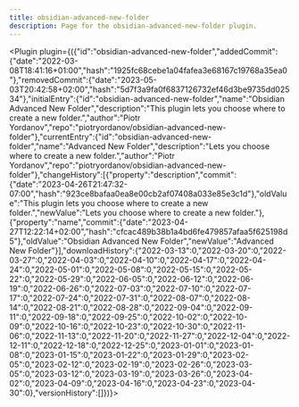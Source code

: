 ---
title: obsidian-advanced-new-folder
description: Page for the obsidian-advanced-new-folder plugin.
---


<Plugin plugin={({"id":"obsidian-advanced-new-folder","addedCommit":{"date":"2022-03-08T18:41:16+01:00","hash":"1925fc68cebe1a04fafea3e68167c19768a35ea0"},"removedCommit":{"date":"2023-05-03T20:42:58+02:00","hash":"5d7f3a9fa0f6837126732ef46d3be9735dd02534"},"initialEntry":{"id":"obsidian-advanced-new-folder","name":"Obsidian Advanced New Folder","description":"This plugin lets you choose where to create a new folder.","author":"Piotr Yordanov","repo":"piotryordanov/obsidian-advanced-new-folder"},"currentEntry":{"id":"obsidian-advanced-new-folder","name":"Advanced New Folder","description":"Lets you choose where to create a new folder.","author":"Piotr Yordanov","repo":"piotryordanov/obsidian-advanced-new-folder"},"changeHistory":[{"property":"description","commit":{"date":"2023-04-26T21:47:32-07:00","hash":"923ce8bafaa0ea8e00cb2af07408a033e85e3c1d"},"oldValue":"This plugin lets you choose where to create a new folder.","newValue":"Lets you choose where to create a new folder."},{"property":"name","commit":{"date":"2023-04-27T12:22:14+02:00","hash":"cfcac489b38b1a4bd6fe479857afaa5f625198d5"},"oldValue":"Obsidian Advanced New Folder","newValue":"Advanced New Folder"}],"downloadHistory":{"2022-03-13":0,"2022-03-20":0,"2022-03-27":0,"2022-04-03":0,"2022-04-10":0,"2022-04-17":0,"2022-04-24":0,"2022-05-01":0,"2022-05-08":0,"2022-05-15":0,"2022-05-22":0,"2022-05-29":0,"2022-06-05":0,"2022-06-12":0,"2022-06-19":0,"2022-06-26":0,"2022-07-03":0,"2022-07-10":0,"2022-07-17":0,"2022-07-24":0,"2022-07-31":0,"2022-08-07":0,"2022-08-14":0,"2022-08-21":0,"2022-08-28":0,"2022-09-04":0,"2022-09-11":0,"2022-09-18":0,"2022-09-25":0,"2022-10-02":0,"2022-10-09":0,"2022-10-16":0,"2022-10-23":0,"2022-10-30":0,"2022-11-06":0,"2022-11-13":0,"2022-11-20":0,"2022-11-27":0,"2022-12-04":0,"2022-12-11":0,"2022-12-18":0,"2022-12-25":0,"2023-01-01":0,"2023-01-08":0,"2023-01-15":0,"2023-01-22":0,"2023-01-29":0,"2023-02-05":0,"2023-02-12":0,"2023-02-19":0,"2023-02-26":0,"2023-03-05":0,"2023-03-12":0,"2023-03-19":0,"2023-03-26":0,"2023-04-02":0,"2023-04-09":0,"2023-04-16":0,"2023-04-23":0,"2023-04-30":0},"versionHistory":[]})}></Plugin>